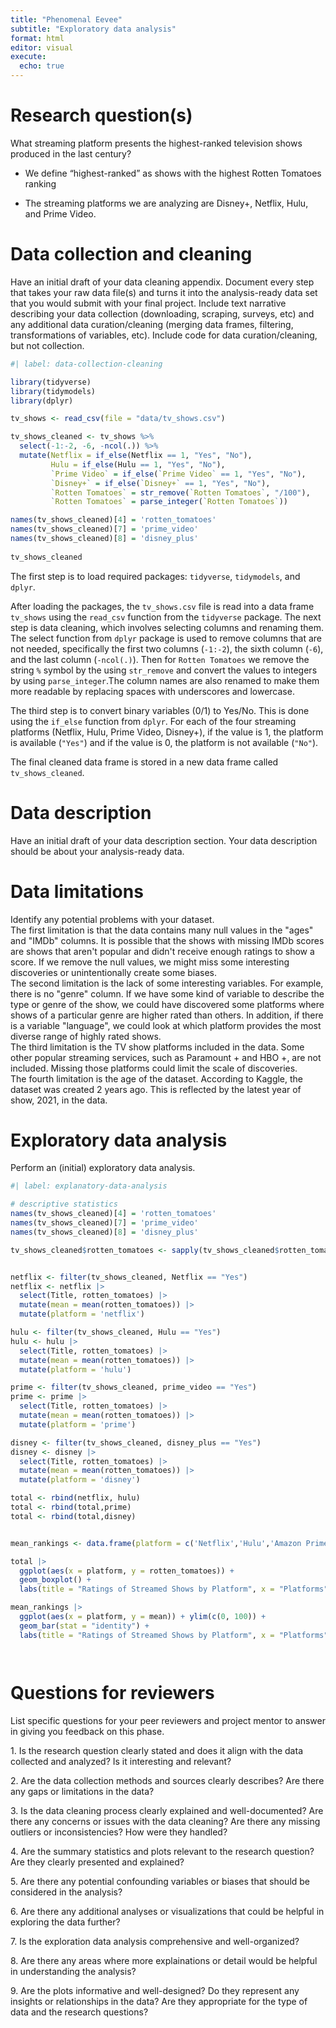 ```yaml
---
title: "Phenomenal Eevee"
subtitle: "Exploratory data analysis"
format: html
editor: visual
execute:
  echo: true
---
```


# Research question(s)

What streaming platform presents the highest-ranked television shows produced in the last century? 

-   We define "highest-ranked" as shows with the highest Rotten Tomatoes ranking 

-   The streaming platforms we are analyzing are Disney+, Netflix, Hulu, and Prime Video.

# Data collection and cleaning

Have an initial draft of your data cleaning appendix. Document every step that takes your raw data file(s) and turns it into the analysis-ready data set that you would submit with your final project. Include text narrative describing your data collection (downloading, scraping, surveys, etc) and any additional data curation/cleaning (merging data frames, filtering, transformations of variables, etc). Include code for data curation/cleaning, but not collection.

```r
#| label: data-collection-cleaning

library(tidyverse)
library(tidymodels)
library(dplyr)

tv_shows <- read_csv(file = "data/tv_shows.csv")

tv_shows_cleaned <- tv_shows %>%
  select(-1:-2, -6, -ncol(.)) %>%
  mutate(Netflix = if_else(Netflix == 1, "Yes", "No"), 
         Hulu = if_else(Hulu == 1, "Yes", "No"),
         `Prime Video` = if_else(`Prime Video` == 1, "Yes", "No"),
         `Disney+` = if_else(`Disney+` == 1, "Yes", "No"),
         `Rotten Tomatoes` = str_remove(`Rotten Tomatoes`, "/100"),
         `Rotten Tomatoes` = parse_integer(`Rotten Tomatoes`)) 

names(tv_shows_cleaned)[4] = 'rotten_tomatoes'
names(tv_shows_cleaned)[7] = 'prime_video'
names(tv_shows_cleaned)[8] = 'disney_plus'
        
tv_shows_cleaned


```

The first step is to load required packages: `tidyverse`, `tidymodels`, and `dplyr`.

After loading the packages, the `tv_shows.csv` file is read into a data frame `tv_shows` using the `read_csv` function from the `tidyverse` package. The next step is data cleaning, which involves selecting columns and renaming them. The select function from `dplyr` package is used to remove columns that are not needed, specifically the first two columns (`-1:-2`), the sixth column (`-6`), and the last column (`-ncol(.)`). Then for `Rotten Tomatoes` we remove the string `%` symbol by the using `str_remove` and convert the values to integers by using `parse_integer`.The column names are also renamed to make them more readable by replacing spaces with underscores and lowercase.

The third step is to convert binary variables (0/1) to Yes/No. This is done using the `if_else` function from `dplyr`. For each of the four streaming platforms (Netflix, Hulu, Prime Video, Disney+), if the value is 1, the platform is available (`"Yes"`) and if the value is 0, the platform is not available (`"No"`).

The final cleaned data frame is stored in a new data frame called `tv_shows_cleaned`.

# Data description

Have an initial draft of your data description section. Your data description should be about your analysis-ready data.

# Data limitations

Identify any potential problems with your dataset. \
The first limitation is that the data contains many null values in the \"ages\" and \"IMDb\" columns. It is possible that the shows with missing IMDb scores are shows that aren\'t popular and didn\'t receive enough ratings to show a score. If we remove the null values, we might miss some interesting discoveries or unintentionally create some biases.\
The second limitation is the lack of some interesting variables. For example, there is no \"genre\" column. If we have some kind of variable to describe the type or genre of the show, we could have discovered some platforms where shows of a particular genre are higher rated than others. In addition, if there is a variable \"language\", we could look at which platform provides the most diverse range of highly rated shows.\
The third limitation is the TV show platforms included in the data. Some other popular streaming services, such as Paramount + and HBO +, are not included. Missing those platforms could limit the scale of discoveries.\
The fourth limitation is the age of the dataset. According to Kaggle, the dataset was created 2 years ago. This is reflected by the latest year of show, 2021, in the data.

# Exploratory data analysis

Perform an (initial) exploratory data analysis.

```r
#| label: explanatory-data-analysis

# descriptive statistics
names(tv_shows_cleaned)[4] = 'rotten_tomatoes'
names(tv_shows_cleaned)[7] = 'prime_video'
names(tv_shows_cleaned)[8] = 'disney_plus'

tv_shows_cleaned$rotten_tomatoes <- sapply(tv_shows_cleaned$rotten_tomatoes, function(x) as.numeric(gsub("/100","",x)))


netflix <- filter(tv_shows_cleaned, Netflix == "Yes")
netflix <- netflix |>
  select(Title, rotten_tomatoes) |>
  mutate(mean = mean(rotten_tomatoes)) |>
  mutate(platform = 'netflix')

hulu <- filter(tv_shows_cleaned, Hulu == "Yes")
hulu <- hulu |>
  select(Title, rotten_tomatoes) |>
  mutate(mean = mean(rotten_tomatoes)) |>
  mutate(platform = 'hulu')

prime <- filter(tv_shows_cleaned, prime_video == "Yes")
prime <- prime |>
  select(Title, rotten_tomatoes) |>
  mutate(mean = mean(rotten_tomatoes)) |>
  mutate(platform = 'prime')

disney <- filter(tv_shows_cleaned, disney_plus == "Yes")
disney <- disney |>
  select(Title, rotten_tomatoes) |>
  mutate(mean = mean(rotten_tomatoes)) |>
  mutate(platform = 'disney')

total <- rbind(netflix, hulu)
total <- rbind(total,prime)
total <- rbind(total,disney)


mean_rankings <- data.frame(platform = c('Netflix','Hulu','Amazon Prime','Disney'), mean=c(netflix[[3]][1], hulu[[3]][1],prime[[3]][1], disney[[3]][1]))

total |>
  ggplot(aes(x = platform, y = rotten_tomatoes)) + 
  geom_boxplot() +
  labs(title = "Ratings of Streamed Shows by Platform", x = "Platforms", y = "Show Ratings")

mean_rankings |>
  ggplot(aes(x = platform, y = mean)) + ylim(c(0, 100)) +
  geom_bar(stat = "identity") +
  labs(title = "Ratings of Streamed Shows by Platform", x = "Platforms", y = "Mean Ratings")




```

# Questions for reviewers

List specific questions for your peer reviewers and project mentor to answer in giving you feedback on this phase.

1\. Is the research question clearly stated and does it align with the data collected and analyzed? Is it interesting and relevant?

2\. Are the data collection methods and sources clearly describes? Are there any gaps or limitations in the data?

3\. Is the data cleaning process clearly explained and well-documented? Are there any concerns or issues with the data cleaning? Are there any missing outliers or inconsistencies? How were they handled?

4\. Are the summary statistics and plots relevant to the research question? Are they clearly presented and explained?

5\. Are there any potential confounding variables or biases that should be considered in the analysis?

6\. Are there any additional analyses or visualizations that could be helpful in exploring the data further?

7\. Is the exploration data analysis comprehensive and well-organized?

8\. Are there any areas where more explainations or detail would be helpful in understanding the analysis?

9\. Are the plots informative and well-designed? Do they represent any insights or relationships in the data? Are they appropriate for the type of data and the research questions?
